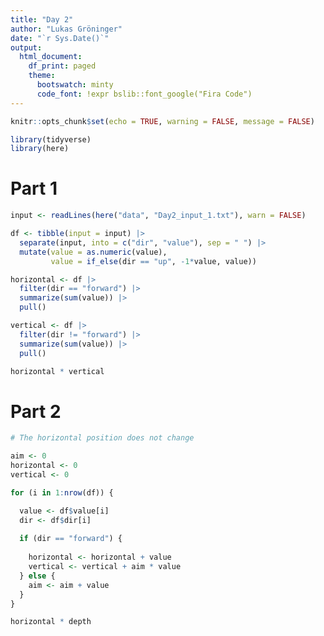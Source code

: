 ```yaml
---
title: "Day 2"
author: "Lukas Gröninger"
date: "`r Sys.Date()`"
output:
  html_document:
    df_print: paged
    theme:
      bootswatch: minty
      code_font: !expr bslib::font_google("Fira Code")
---
```





```r
knitr::opts_chunk$set(echo = TRUE, warning = FALSE, message = FALSE)
```



```r
library(tidyverse)
library(here)


```

# Part 1

```r
input <- readLines(here("data", "Day2_input_1.txt"), warn = FALSE) 

df <- tibble(input = input) |> 
  separate(input, into = c("dir", "value"), sep = " ") |> 
  mutate(value = as.numeric(value),
         value = if_else(dir == "up", -1*value, value))

horizontal <- df |> 
  filter(dir == "forward") |> 
  summarize(sum(value)) |> 
  pull()

vertical <- df |> 
  filter(dir != "forward") |> 
  summarize(sum(value)) |> 
  pull()

horizontal * vertical
```


# Part 2


```r
# The horizontal position does not change

aim <- 0
horizontal <- 0
vertical <- 0

for (i in 1:nrow(df)) {

  value <- df$value[i]
  dir <- df$dir[i]
  
  if (dir == "forward") {
    
    horizontal <- horizontal + value
    vertical <- vertical + aim * value
  } else {
    aim <- aim + value
  }
}

horizontal * depth


```










